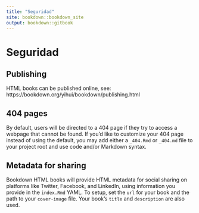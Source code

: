 ```yaml
--- 
title: "Seguridad"
site: bookdown::bookdown_site
output: bookdown::gitbook
---
```


# Seguridad

## Publishing {-}

HTML books can be published online, see: https://bookdown.org/yihui/bookdown/publishing.html

## 404 pages {-}

By default, users will be directed to a 404 page if they try to access a webpage that cannot be found. If you'd like to customize your 404 page instead of using the default, you may add either a `_404.Rmd` or `_404.md` file to your project root and use code and/or Markdown syntax.

## Metadata for sharing {-}

Bookdown HTML books will provide HTML metadata for social sharing on platforms like Twitter, Facebook, and LinkedIn, using information you provide in the `index.Rmd` YAML. To setup, set the `url` for your book and the path to your `cover-image` file. Your book's `title` and `description` are also used.
